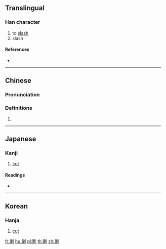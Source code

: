 ==Translingual==

===Han character===
{{Han char|rn=18|rad=刀|as=11|sn=13|four=52300|canj=JILN|ids=⿰專刂}}

# to [[slash]]
# slash

====References====
* {{Han ref|kx=0143.190|dkj=02148|dj=0324.060|hdz=10353.020|uh=5278|ud=21112|bh=DCC7|bd=56519}}

----

==Chinese==
{{zh-forms}}

===Pronunciation===
{{zh-pron
|m=tuán
|c=tyun4,zyun1
|mc=y
|oc=y
|ma=
|cat=v,n
}}

===Definitions===
# {{rfdef|lang=zh}}

----

==Japanese==

===Kanji===
{{ja-kanji|grade=|rs=刀11}}

# [[cut]]

====Readings====
* {{ja-readings|on=[[たん]] (tan), [[だん]] (dan), [[せん]] (sen)|kun=[[きる]] (kiru), [[さく]] (saku), [[たつ]] (tatsu), [[ほしいまま]] (hoshiimama)}}

----

==Korean==

===Hanja===
{{ko-hanja|hangeul=[[단]], [[전]]|rv=dan, jeon|mr=tan, chŏn}}

# [[cut]]

[[fr:剸]]
[[hu:剸]]
[[pl:剸]]
[[th:剸]]
[[zh:剸]]